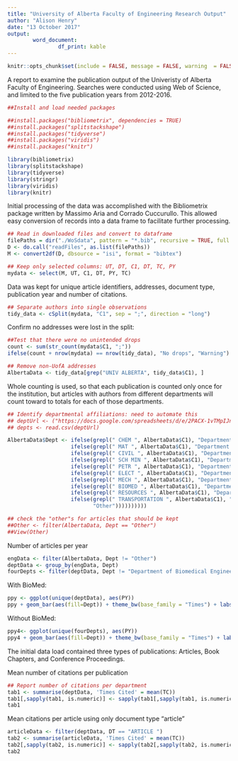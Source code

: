 ```yaml
---
title: "University of Alberta Faculty of Engineering Research Output"
author: "Alison Henry"
date: "13 October 2017"
output: 
        word_document:
                df_print: kable
---
```

```r
knitr::opts_chunk$set(include = FALSE, message = FALSE, warning  = FALSE)
```
A report to examine the publication output of the Univeristy of Alberta Faculty of Engineering. Searches were conducted using Web of Science, and limited to the five publication years from 2012-2016. 
```r
##Install and load needed packages

##install.packages("bibliometrix", dependencies = TRUE)
##install.packages("splitstackshape")
##install.packages("tidyverse")
##install.packages("viridis")
##install.packages("knitr")

library(bibliometrix)
library(splitstackshape)
library(tidyverse)
library(stringr)
library(viridis)
library(knitr)
```
Initial processing of the data was accomplished with the Bibliometrix package written by Massimo Aria and Corrado Cuccurullo. This allowed easy conversion of records into a data frame to facilitate further processing.

```r
## Read in downloaded files and convert to dataframe
filePaths = dir("./WoSdata", pattern = "*.bib", recursive = TRUE, full.names = TRUE) 
D <- do.call("readFiles", as.list(filePaths)) 
M <- convert2df(D, dbsource = "isi", format = "bibtex")
```

```r
## Keep only selected columns: UT, DT, C1, DT, TC, PY
mydata <- select(M, UT, C1, DT, PY, TC)
```
Data was kept for unique article identifiers, addresses, document type, publication year and number of citations.
```r
## Separate authors into single observations
tidy_data <- cSplit(mydata, "C1", sep = ";", direction = "long")
```
Confirm no addresses were lost in the split:
```r
##Test that there were no unintended drops
count <- sum(str_count(mydata$C1, ";"))
ifelse(count + nrow(mydata) == nrow(tidy_data), "No drops", "Warning") 
```

```r
## Remove non-UofA addresses
AlbertaData <- tidy_data[grep("UNIV ALBERTA", tidy_data$C1), ]
```
Whole counting is used, so that each publication is counted only once for the institution, but articles with authors from different departments will count toward to totals for each of those departments.
```r

## Identify departmental affiliations: need to automate this
## deptUrl <- ("https://docs.google.com/spreadsheets/d/e/2PACX-1vTMpIJn2N9pV13zRhYKRdOOAUfvHhKF6dqUzMWhnk3_eaBgPD8XT6UJBuAXfyoWfA0qfvaO4LyQpfJA/pub?output=csv")
## depts <- read.csv(deptUrl)

AlbertaData$Dept <- ifelse(grepl(" CHEM ", AlbertaData$C1), "Department of Chemical and Materials Engineering",
                    ifelse(grepl(" MAT ", AlbertaData$C1), "Department of Chemical and Materials Engineering",
                    ifelse(grepl(" CIVIL ", AlbertaData$C1), "Department of Civil and Environmental Engineering",
                    ifelse(grepl(" SCH MIN ", AlbertaData$C1), "Department of Civil and Environmental Engineering",
                    ifelse(grepl(" PETR ", AlbertaData$C1), "Department of Civil and Environmental Engineering",
                    ifelse(grepl(" ELECT ", AlbertaData$C1), "Department of Electrical and Computer Engineering",
                    ifelse(grepl(" MECH ", AlbertaData$C1), "Department of Mechanical Engineering",
                    ifelse(grepl(" BIOMED ", AlbertaData$C1), "Department of Biomedical Engineering",
                    ifelse(grepl(" RESOURCES ", AlbertaData$C1), "Department of Civil and Environmental Engineering",
                    ifelse(grepl(" TRANSPORTATION ", AlbertaData$C1), "Department of Civil and Environmental Engineering",
                           "Other"))))))))))
```

```r
## check the "other"s for articles that should be kept
##Other <- filter(AlbertaData, Dept == "Other")
##View(Other)
```
Number of articles per year
```r
engData <- filter(AlbertaData, Dept != "Other")
deptData <- group_by(engData, Dept) 
fourDepts <- filter(deptData, Dept != "Department of Biomedical Engineering")
```
With BioMed:
```r
ppy <- ggplot(unique(deptData), aes(PY)) 
ppy + geom_bar(aes(fill=Dept)) + theme_bw(base_family = "Times") + labs(title = "Articles per Year, by Department", x = "Publication Year", y = "Articles") + scale_fill_viridis("Dept", discrete = TRUE)
```
Without BioMed:
```r
ppy4<- ggplot(unique(fourDepts), aes(PY)) 
ppy4 + geom_bar(aes(fill=Dept)) + theme_bw(base_family = "Times") + labs(title = "Articles per Year, by Department", x = "Publication Year", y = "Articles") + scale_fill_viridis("Dept", discrete = TRUE)
```
The initial data load contained three types of publications: Articles, Book Chapters, and Conference Proceedings.

Mean number of citations per publication
```r
## Report number of citations per department
tab1 <- summarise(deptData, 'Times Cited' = mean(TC))
tab1[,sapply(tab1, is.numeric)] <- sapply(tab1[,sapply(tab1, is.numeric)], function(x) sprintf("%1.2f", x))
tab1
```
Mean citations per article using only document type "article"
```r
articleData <- filter(deptData, DT == "ARTICLE ")
tab2 <- summarise(articleData, 'Times Cited' = mean(TC))
tab2[,sapply(tab2, is.numeric)] <- sapply(tab2[,sapply(tab2, is.numeric)], function(x) sprintf("%1.2f", x))
tab2
```